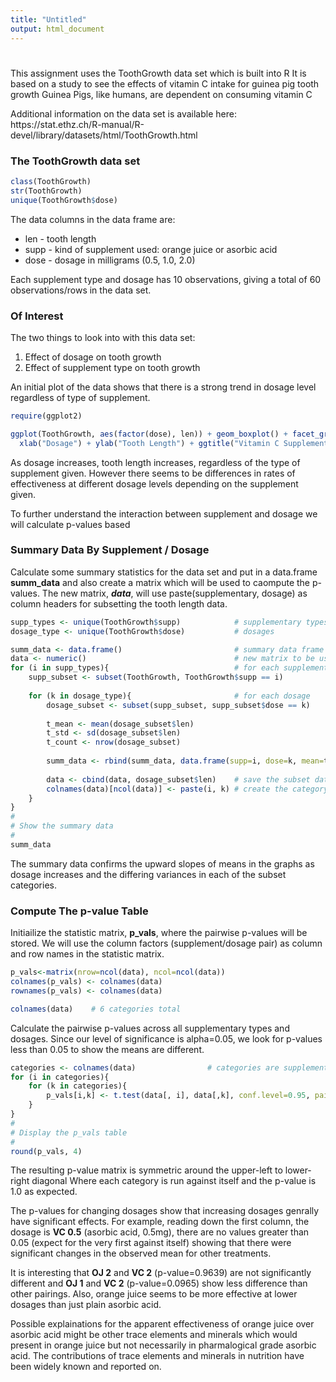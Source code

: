 ```yaml
---
title: "Untitled"
output: html_document
---
```

#

This assignment uses the ToothGrowth data set which is built into R
It is based on a study to see the effects of vitamin C intake for guinea pig tooth growth
Guinea Pigs, like humans, are dependent on consuming vitamin C

Additional information on the data set is available here:
https://stat.ethz.ch/R-manual/R-devel/library/datasets/html/ToothGrowth.html

### The ToothGrowth data set

```R
class(ToothGrowth)
str(ToothGrowth)
unique(ToothGrowth$dose)
```

The data columns in the data frame are:

- len - tooth length
- supp - kind of supplement used: orange juice or asorbic acid
- dose - dosage in milligrams (0.5, 1.0, 2.0)

Each supplement type and dosage has 10 observations, giving a total of 60 observations/rows in the data set.


### Of Interest

The two things to look into with this data set:

1) Effect of dosage on tooth growth
2) Effect of supplement type on tooth growth

An initial plot of the data shows that there is a strong trend in dosage level regardless of type of supplement.

```R
require(ggplot2)

ggplot(ToothGrowth, aes(factor(dose), len)) + geom_boxplot() + facet_grid(.~supp) +
  xlab("Dosage") + ylab("Tooth Length") + ggtitle("Vitamin C Supplement and Tooth Length in Guinea Pigs")
```

As dosage increases, tooth length increases, regardless of the type of supplement given.  However there seems to be differences in rates of effectiveness at different dosage levels depending on the supplement given.

To further understand the interaction between supplement and dosage we will calculate p-values based 


### Summary Data By Supplement / Dosage

Calculate some summary statistics for the data set and put in a data.frame **summ_data** and also create a matrix which will be used to caompute the p-values.  The new matrix, ***data***, will use paste(supplementary, dosage) as column headers for subsetting the tooth length data.

```R
supp_types <- unique(ToothGrowth$supp)            # supplementary types
dosage_type <- unique(ToothGrowth$dose)           # dosages

summ_data <- data.frame()                         # summary data frame
data <- numeric()                                 # new matrix to be used to compute p-values
for (i in supp_types){                            # for each supplementary type
    supp_subset <- subset(ToothGrowth, ToothGrowth$supp == i)
    
    for (k in dosage_type){                       # for each dosage
        dosage_subset <- subset(supp_subset, supp_subset$dose == k)
        
        t_mean <- mean(dosage_subset$len)
        t_std <- sd(dosage_subset$len)
        t_count <- nrow(dosage_subset)
        
        summ_data <- rbind(summ_data, data.frame(supp=i, dose=k, mean=t_mean, std=t_std, count=t_count))
        
        data <- cbind(data, dosage_subset$len)    # save the subset data as a new column for use later
        colnames(data)[ncol(data)] <- paste(i, k) # create the category names to be used as column names
    }
}
#
# Show the summary data
#
summ_data
```

The summary data confirms the upward slopes of means in the graphs as dosage increases and the differing variances in each of the subset categories.

### Compute The p-value Table

Initiailize the statistic matrix, **p_vals**, where the pairwise p-values will be stored.
We will use the column factors (supplement/dosage pair) as column and row names in the statistic matrix.

```R
p_vals<-matrix(nrow=ncol(data), ncol=ncol(data))
colnames(p_vals) <- colnames(data)
rownames(p_vals) <- colnames(data)

colnames(data)    # 6 categories total
```

Calculate the pairwise p-values across all supplementary types and dosages.
Since our level of significance is alpha=0.05, we look for p-values less than 0.05 to show the means are different.

```R
categories <- colnames(data)                # categories are supplement/dosage pairs
for (i in categories){
    for (k in categories){
        p_vals[i,k] <- t.test(data[, i], data[,k], conf.level=0.95, paired=FALSE)$p.value
    }
}
#
# Display the p_vals table
#
round(p_vals, 4)
```

The resulting p-value matrix is symmetric around the upper-left to lower-right diagonal Where each category is run against itself and the p-value is 1.0 as expected.

The p-values for changing dosages show that increasing dosages genrally have significant effects.  For example, reading down the first column, the dosage is **VC 0.5** (asorbic acid, 0.5mg), there are no values greater than 0.05 (expect for the very first against itself) showing that there were significant changes in the observed mean for other treatments.

It is interesting that **OJ 2** and **VC 2** (p-value=0.9639) are not significantly different and **OJ 1** and **VC 2** (p-value=0.0965) show less difference than other pairings.  Also, orange juice seems to be more effective at lower dosages than just plain asorbic acid.

Possible explainations for the apparent effectiveness of orange juice over asorbic acid might be other trace elements and minerals which would present in orange juice but not necessarily in pharmalogical grade asorbic acid.  The contributions of trace elements and minerals in nutrition have been widely known and reported on.

